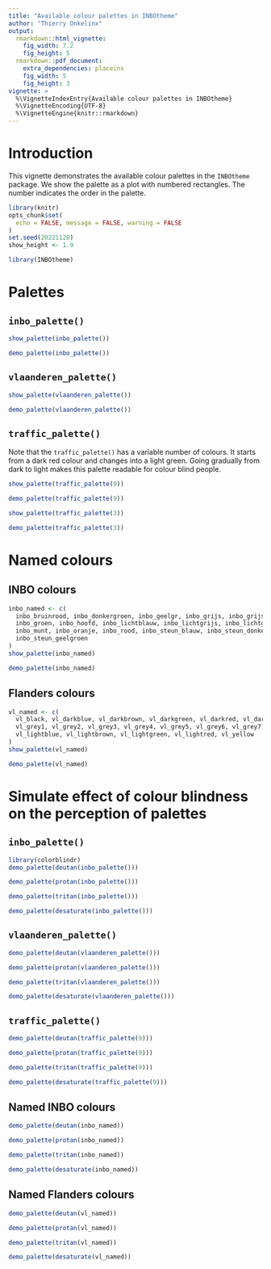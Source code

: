 ```yaml
---
title: "Available colour palettes in INBOtheme"
author: "Thierry Onkelinx"
output:
  rmarkdown::html_vignette:
    fig_width: 7.2
    fig_height: 5
  rmarkdown::pdf_document:
    extra_dependencies: placeins
    fig_width: 5
    fig_height: 3
vignette: >
  %\VignetteIndexEntry{Available colour palettes in INBOtheme}
  %\VignetteEncoding{UTF-8}
  %\VignetteEngine{knitr::rmarkdown}
---
```


# Introduction

This vignette demonstrates the available colour palettes in the `INBOtheme` package.
We show the palette as a plot with numbered rectangles.
The number indicates the order in the palette.


```r
library(knitr)
opts_chunk$set(
  echo = FALSE, message = FALSE, warning = FALSE
)
set.seed(20221128)
show_height <- 1.9
```

```r
library(INBOtheme)
```

# Palettes

## `inbo_palette()`

```r
show_palette(inbo_palette())
```

```r
demo_palette(inbo_palette())
```

## `vlaanderen_palette()`

```r
show_palette(vlaanderen_palette())
```

```r
demo_palette(vlaanderen_palette())
```

## `traffic_palette()`

Note that the `traffic_palette()` has a variable number of colours.
It starts from a dark red colour and changes into a light green.
Going gradually from dark to light makes this palette readable for colour blind people.

```r
show_palette(traffic_palette(9))
```

```r
demo_palette(traffic_palette(9))
```

```r
show_palette(traffic_palette(3))
```

```r
demo_palette(traffic_palette(3))
```

# Named colours

## INBO colours

```r
inbo_named <- c(
  inbo_bruinrood, inbo_donkergroen, inbo_geelgr, inbo_grijs, inbo_grijsblauw,
  inbo_groen, inbo_hoofd, inbo_lichtblauw, inbo_lichtgrijs, inbo_lichtgroen,
  inbo_munt, inbo_oranje, inbo_rood, inbo_steun_blauw, inbo_steun_donkerroos,
  inbo_steun_geelgroen
)
show_palette(inbo_named)
```

```r
demo_palette(inbo_named)
```

## Flanders colours

```r
vl_named <- c(
  vl_black, vl_darkblue, vl_darkbrown, vl_darkgreen, vl_darkred, vl_darkyellow,
  vl_grey1, vl_grey2, vl_grey3, vl_grey4, vl_grey5, vl_grey6, vl_grey7,
  vl_lightblue, vl_lightbrown, vl_lightgreen, vl_lightred, vl_yellow
)
show_palette(vl_named)
```

```r
demo_palette(vl_named)
```

# Simulate effect of colour blindness on the perception of palettes

## `inbo_palette()`

```r
library(colorblindr)
demo_palette(deutan(inbo_palette()))
```

```r
demo_palette(protan(inbo_palette()))
```

```r
demo_palette(tritan(inbo_palette()))
```

```r
demo_palette(desaturate(inbo_palette()))
```

\FloatBarrier

## `vlaanderen_palette()`

```r
demo_palette(deutan(vlaanderen_palette()))
```

```r
demo_palette(protan(vlaanderen_palette()))
```

```r
demo_palette(tritan(vlaanderen_palette()))
```

```r
demo_palette(desaturate(vlaanderen_palette()))
```

\FloatBarrier

## `traffic_palette()`

```r
demo_palette(deutan(traffic_palette(9)))
```

```r
demo_palette(protan(traffic_palette(9)))
```

```r
demo_palette(tritan(traffic_palette(9)))
```

```r
demo_palette(desaturate(traffic_palette(9)))
```

\FloatBarrier

## Named INBO colours

```r
demo_palette(deutan(inbo_named))
```

```r
demo_palette(protan(inbo_named))
```

```r
demo_palette(tritan(inbo_named))
```

```r
demo_palette(desaturate(inbo_named))
```

\FloatBarrier

## Named Flanders colours

```r
demo_palette(deutan(vl_named))
```

```r
demo_palette(protan(vl_named))
```

```r
demo_palette(tritan(vl_named))
```

```r
demo_palette(desaturate(vl_named))
```
